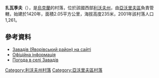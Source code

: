{{coord|50|3|38|N|23|23|33|E|scale:100000|display=title}}

'''扎瓦季夫'''（{{lang-uk|Завадів}}），是[[烏克蘭|烏克蘭]]的村落，位於該國西部[[利沃夫州|利沃夫州]]，由[[亞沃里夫區|亞沃里夫區]]負責管轄，始建於1420年，面積2.05平方公里，海拔高度235米，2001年該村落人口1,261。

==參考資料==
*[http://w1.c1.rada.gov.ua/pls/z7502/A005?rdat1=10.12.2010&rf7571=21564 Завадів (Яворівський район) на сайті ]{{dead link|date=2018年3月 |bot=InternetArchiveBot |fix-attempted=yes }}
* [http://w1.c1.rada.gov.ua/pls/z7503/A005?rdat1=25.12.2012&rf7571=21564 Офіційна інформація]
* [http://weather.in.ua/ua/l'vovskaja/8071 Погода в селі Завадів] {{Wayback|url=http://weather.in.ua/ua/l'vovskaja/8071 |date=20170419083824 }}

{{DEFAULTSORT:Завадів}}
[[Category:利沃夫州村落|Category:利沃夫州村落]]
[[Category:亞沃里夫區村落|Category:亞沃里夫區村落]]


{{Lviv-geo-stub}}